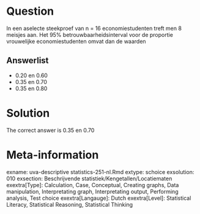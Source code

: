 Question
========

In een aselecte steekproef van n = 16 economiestudenten treft men 8 meisjes aan. Het 95% betrouwbaarheidsinterval voor de proportie vrouwelijke economiestudenten omvat dan de waarden 

Answerlist
----------
* 0.20 en 0.60
* 0.35 en 0.70
* 0.35 en 0.80

Solution
========

The correct answer is  0.35 en 0.70 

Meta-information
================
exname: uva-descriptive statistics-251-nl.Rmd 
extype: schoice 
exsolution: 010 
exsection: Beschrijvende statistiek/Kengetallen/Locatiematen
exextra[Type]: Calculation, Case, Conceptual, Creating graphs, Data manipulation, Interpretating graph, Interpretating output, Performing analysis, Test choice 
exextra[Langauge]: Dutch 
exextra[Level]: Statistical Literacy, Statistical Reasoning, Statistical Thinking 
